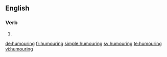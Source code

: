 ==English==

===Verb===
{{head|en|present participle}}

# {{present participle of|humour|lang=en}}

[[de:humouring]]
[[fr:humouring]]
[[simple:humouring]]
[[sv:humouring]]
[[te:humouring]]
[[vi:humouring]]